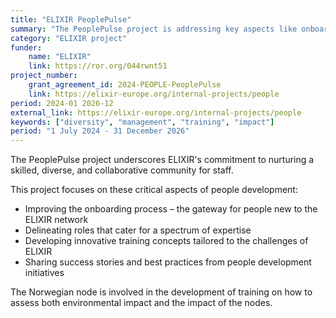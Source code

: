 ```yaml
---
title: "ELIXIR PeoplePulse"
summary: "The PeoplePulse project is addressing key aspects like onboarding, role definition, ELITMa training, and equipping ELIXIR Node staff with organisation and management skills and training on impact assessment."
category: "ELIXIR project"
funder:
    name: "ELIXIR"
    link: https://ror.org/044rwnt51
project_number:
    grant_agreement_id: 2024-PEOPLE-PeoplePulse
    link: https://elixir-europe.org/internal-projects/people
period: 2024-01 2026-12
external_link: https://elixir-europe.org/internal-projects/people
keywords: ["diversity", "management", "training", "impact"]
period: "1 July 2024 - 31 December 2026"
---
```


The PeoplePulse project underscores ELIXIR's commitment to nurturing a skilled, diverse, and collaborative community for staff. 

This project focuses on these critical aspects of people development:

* Improving the onboarding process – the gateway for people new to the ELIXIR network
* Delineating roles that cater for a spectrum of expertise
* Developing innovative training concepts tailored to the challenges of ELIXIR
* Sharing success stories and best practices from people development initiatives

The Norwegian node is involved in the development of training on how to assess both environmental impact and the impact of the nodes.

